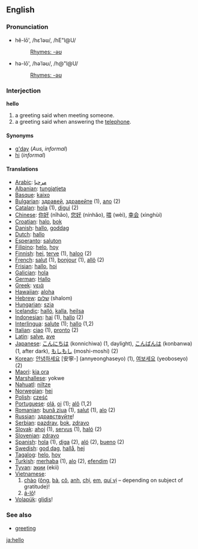 ==English==
===Pronunciation===
*hĕ-lō', /hεˈləʊ/, /hE"l@U/
*:[[Rhymes:English:-əʊ|Rhymes: -əʊ]]
*hə-lō', /həˈləʊ/, /h@"l@U/
*:[[Rhymes:English:-əʊ|Rhymes: -əʊ]]

===Interjection===
'''hello'''

#a greeting said when meeting someone.
#a greeting said when answering the [[telephone]].

====Synonyms====
*[[g'day]] (''Aus, informal'')
*[[hi]] (''informal'')

====Translations====
*[[Arabic]]: [[مرحبا]]
*[[Albanian]]: [[tungjatjeta]]
*[[Basque]]: [[kaixo]]
*[[Bulgarian]]: [[здравей]], [[здравейте]] (1), [[ало]] (2)
*[[Catalan]]: [[hola]] (1), [[digui]] (2)
*[[Chinese]]: [[你好]] (nǐhǎo), [[您好]] (nínhǎo), [[喂]] (wèi), [[幸会]] (xìnghùi)
*[[Croatian]]: [[halo]], [[bok]]
*[[Danish]]: [[hallo]], [[goddag]]
*[[Dutch]]: [[hallo]]
*[[Esperanto]]: [[saluton]]
*[[Filipino]]: [[helo]], [[hoy]]
*[[Finnish]]: [[hei]], [[terve]] (1), [[haloo]] (2)
*[[French]]: [[salut]] (1), [[bonjour]] (1), [[allô]] (2)
*[[Frisian]]: [[hallo]], [[hoi]]
*[[Galician]]: [[hola]]
*[[German]]: [[Hallo]]
*[[Greek]]: [[γειά]]
*[[Hawaiian]]: [[aloha]]
*[[Hebrew]]: [[שלום]] (shalom)
*[[Hungarian]]: [[szia]]
*[[Icelandic]]: [[halló]], [[kalla]], [[heilsa]]
*[[Indonesian]]: [[hai]] (1), [[hallo]] (2)
*[[Interlingua]]: [[salute]] (1); [[hallo]] (1,2)
*[[Italian]]: [[ciao]] (1), [[pronto]] (2)
*[[Latin]]: [[salve]], [[ave]]
*[[Japanese]]: [[こんにちは]] (konnichiwa) (1, daylight), [[こんばんは]] (konbanwa) (1, after dark), [[もしもし]] (moshi-moshi) (2)
*[[Korean]]: [[안녕하세요]] [安寧-] (annyeonghaseyo) (1), [[여보세요]] (yeoboseyo) (2)
*[[Maori]]: [[kia ora]]
*[[Marshallese]]: yokwe<!-- not wikified due to incertainty of orthography -->
*[[Nahuatl]]: [[niltze]]
*[[Norwegian]]: [[hei]]
*[[Polish]]: [[cześć]]
*[[Portuguese]]: [[olá]], [[oi]] (1); [[alô]] (1,2)
*[[Romanian]]: [[bună ziua]] (1), [[salut]] (1), [[alo]] (2) 
*[[Russian]]: [[здравствуйте]]!
*[[Serbian]]: [[pazdrav]], [[bok]], [[zdravo]]
*[[Slovak]]: [[ahoj]] (1), [[servus]] (1), [[haló]] (2)
*[[Slovenian]]: [[zdravo]]
*[[Spanish]]: [[hola]] (1), [[diga]] (2), [[aló]] (2), [[bueno]] (2)
*[[Swedish]]: [[god dag]], [[hallå]], [[hej]]
*[[Tagalog]]: [[helo]], [[hoy]]
*[[Turkish]]: [[merhaba]] (1), [[alo]] (2), [[efendim]] (2)
*[[Tyvan]]: [[экии]] (ekii)
*[[Vietnamese]]:
*#[[chào]] ([[ông]], [[bà#Vietnamese|bà]], [[cô#Vietnamese|cô]], [[anh#Vietnamese|anh]], [[chị]], [[em#Vietnamese|em]], [[quí vị]] &ndash; depending on subject of gratitude)!
*#[[á-lô]]!
*[[Volapük]]: [[glidis]]!

=== See also ===
*[[greeting]]

[[ja:hello]]